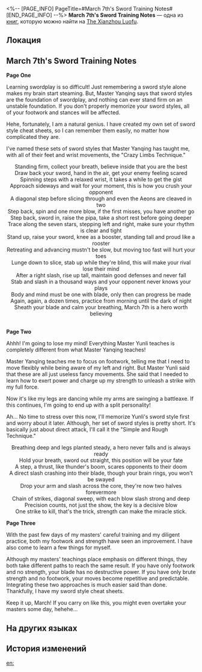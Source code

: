 <%-- [PAGE_INFO]
PageTitle=#March 7th's Sword Training Notes#
[END_PAGE_INFO] --%>
{{Дополнить}}
{{Книга Инфобокс
|id           = 386
|partIds      = 190681
|Название     = 
|Изображение  = Иконка Пергамент Сяньчжоу.png
|Мир          = The Xianzhou Luofu
|Томов        = 1
|Автор        = <!--нужно добавить-->
|Описание     = March 7th's cheat sheets since she started her sword training.
|Том1         = {{tx}}
|Источник1    = {{tx|Отсутствует источник}}
|Персонажи    = 
|Фракции      = 
}}
'''March 7th's Sword Training Notes''' — одна из [[Книги|книг]], которую можно найти на [[The Xianzhou Luofu]].

==Локация==
{{Отметка карты|<!--название карты-->|<!--id отметки-->}}

==March 7th's Sword Training Notes==
'''Page One'''

Learning swordplay is so difficult! Just remembering a sword style alone makes my brain start steaming. But, Master Yanqing says that sword styles are the foundation of swordplay, and nothing can ever stand firm on an unstable foundation. If you don't properly memorize your sword styles, all of your footwork and stances will be affected.

Hehe, fortunately, I am a natural genius. I have created my own set of sword style cheat sheets, so I can remember them easily, no matter how complicated they are.

I've named these sets of sword styles that Master Yanqing has taught me, with all of their feet and wrist movements, the "Crazy Limbs Technique."

<div align="center">Standing firm, collect your breath, believe inside that you are the best<br />
Draw back your sword, hand in the air, get your enemy feeling scared<br />
Spinning steps with a relaxed wrist, it takes a while to get the gist<br />
Approach sideways and wait for your moment, this is how you crush your opponent<br />
A diagonal step before slicing through and even the Aeons are cleaved in two<br />
Step back, spin and one more blow, if the first misses, you have another go<br />
Step back, sword in, raise the pipa, take a short rest before going deeper<br />
Trace along the seven stars, stepping left and right, make sure your rhythm is clear and tight<br />
Stand up, raise your sword, knee as a booster, standing tall and proud like a rooster<br />
Retreating and advancing mustn't be slow, but moving too fast will hurt your toes<br />
Lunge down to slice, stab up while they're blind, this will make your rival lose their mind<br />
After a right slash, rise up tall, maintain good defenses and never fall<br />
Stab and slash in a thousand ways and your opponent never knows your plays<br />
Body and mind must be one with blade, only then can progress be made<br />
Again, again, a dozen times, practice from morning until the dark of night<br />
Sheath your blade and calm your breathing, March 7th is a hero worth believing</div><br />'''Page Two'''

Ahhh! I'm going to lose my mind! Everything Master Yunli teaches is completely different from what Master Yanqing teaches!

Master Yanqing teaches me to focus on footwork, telling me that I need to move flexibly while being aware of my left and right. But Master Yunli said that these are all just useless fancy movements. She said that I needed to learn how to exert power and charge up my strength to unleash a strike with my full force.

Now it's like my legs are dancing while my arms are swinging a battleaxe. If this continues, I'm going to end up with a split personality!

Ah... No time to stress over this now, I'll memorize Yunli's sword style first and worry about it later. Although, her set of sword styles is pretty short. It's basically just about direct attack, I'll call it the "Simple and Rough Technique."

<div align="center">Breathing deep and legs planted steady, a hero never falls and is always ready<br />
Hold your breath, sword out straight, this position will be your fate<br />
A step, a thrust, like thunder's boom, scares opponents to their doom<br />
A direct slash crashing into their blade, though your brain rings, you won't be swayed<br />
Drop your arm and slash across the core, they're now two halves forevermore<br />
Chain of strikes, diagonal sweep, with each blow slash strong and deep<br />
Precision counts, not just the show, the key is a decisive blow<br />
One strike to kill, that's the trick, strength can make the miracle stick.</div>

'''Page Three'''

With the past few days of my masters' careful training and my diligent practice, both my footwork and strength have seen an improvement. I have also come to learn a few things for myself.

Although my masters' teachings place emphasis on different things, they both take different paths to reach the same result. If you have only footwork and no strength, your blade has no destructive power. If you have only brute strength and no footwork, your moves become repetitive and predictable. Integrating these two approaches is much easier said than done. Thankfully, I have my sword style cheat sheets.

Keep it up, March! If you carry on like this, you might even overtake your masters some day, hehehe...

==На других языках==
{{На других языках
|en   = March 7th's Sword Training Notes
|zhs  = 三月七的练剑笔记
|zht  = 三月七的練劍筆記
|ja   = 三月なのかの剣術修行ノート
|ko   = Mar. 7th의 검술 훈련 노트
|es   = Notas de la práctica de espada de Siete de Marzo
|fr   = Notes d'entraînement à l'épée de March&nbsp;7th
|ru   = Заметки Март 7 о фехтовании
|th   = โน้ตการฝึกดาบของ March 7th
|vi   = Sổ Tay Luyện Kiếm Của March 7th
|de   = Notizen zum Schwerttraining von 7. März
|id   = Catatan Latihan Pedang March 7th
|pt   = Anotações do Treinamento da Arte da Espada da 7 de Março
}}

==История изменений==
{{История изменений|3.5}}

[[en:]]